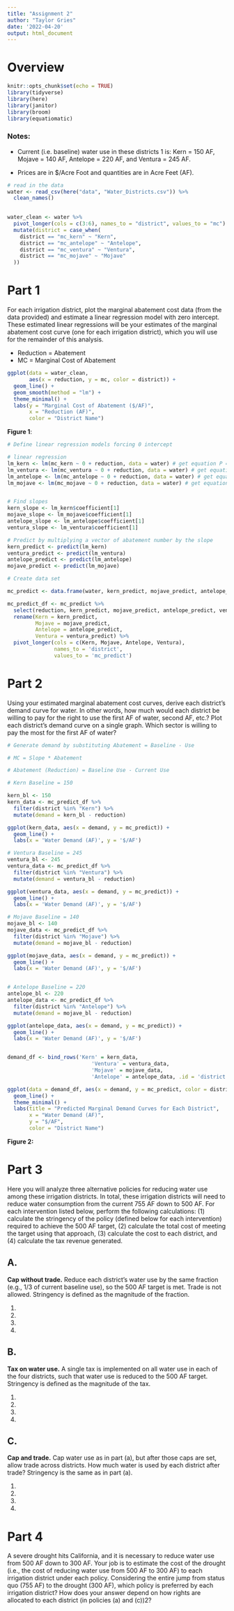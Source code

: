 ```yaml
---
title: "Assignment 2"
author: "Taylor Gries"
date: '2022-04-20'
output: html_document
---
```


# Overview 

```r
knitr::opts_chunk$set(echo = TRUE)
library(tidyverse)
library(here)
library(janitor)
library(broom)
library(equatiomatic)
```

### Notes:

- Current (i.e. baseline) water use in these districts 1 is: Kern = 150 AF, Mojave = 140 AF, Antelope = 220 AF, and Ventura = 245 AF.

- Prices are in $/Acre Foot and quantities are in Acre Feet (AF).

```r
# read in the data
water <- read_csv(here("data", "Water_Districts.csv")) %>% 
  clean_names()
  
```

```r
water_clean <- water %>% 
  pivot_longer(cols = c(3:6), names_to = "district", values_to = "mc") %>% 
  mutate(district = case_when(
    district == "mc_kern" ~ "Kern", 
    district == "mc_antelope" ~ "Antelope", 
    district == "mc_ventura" ~ "Ventura", 
    district == "mc_mojave" ~ "Mojave"
  ))
```

# Part 1

For each irrigation district, plot the marginal abatement cost data (from the data provided) and
estimate a linear regression model with zero intercept. These estimated linear regressions will be your
estimates of the marginal abatement cost curve (one for each irrigation district), which you will use for
the remainder of this analysis.

- Reduction = Abatement
- MC = Marginal Cost of Abatement

```r
ggplot(data = water_clean, 
       aes(x = reduction, y = mc, color = district)) +
  geom_line() + 
  geom_smooth(method = "lm") +
  theme_minimal() +
  labs(y = "Marginal Cost of Abatement ($/AF)", 
       x = "Reduction (AF)",
       color = "District Name")
```
**Figure 1**: 


```r
# Define linear regression models forcing 0 intercept

# linear regression
lm_kern <- lm(mc_kern ~ 0 + reduction, data = water) # get equation P = 2.29A 
lm_ventura <- lm(mc_ventura ~ 0 + reduction, data = water) # get equation P = 1.78(A) 
lm_antelope <- lm(mc_antelope ~ 0 + reduction, data = water) # get equation P = 3.8(A) 
lm_mojave <- lm(mc_mojave ~ 0 + reduction, data = water) # get equation P = 2.86(A) 


# Find slopes
kern_slope <- lm_kern$coefficient[1]
mojave_slope <- lm_mojave$coefficient[1]
antelope_slope <- lm_antelope$coefficient[1]
ventura_slope <- lm_ventura$coefficient[1]

# Predict by multiplying a vector of abatement number by the slope
kern_predict <- predict(lm_kern)
ventura_predict <- predict(lm_ventura)
antelope_predict <- predict(lm_antelope)
mojave_predict <- predict(lm_mojave)

# Create data set

mc_predict <- data.frame(water, kern_predict, mojave_predict, antelope_predict, ventura_predict) 

mc_predict_df <- mc_predict %>% 
  select(reduction, kern_predict, mojave_predict, antelope_predict, ventura_predict) %>% 
  rename(Kern = kern_predict,
         Mojave = mojave_predict,
         Antelope = antelope_predict,
         Ventura = ventura_predict) %>% 
  pivot_longer(cols = c(Kern, Mojave, Antelope, Ventura),
               names_to = 'district',
               values_to = 'mc_predict')

```


# Part 2

Using your estimated marginal abatement cost curves, derive each district’s demand curve for water.
In other words, how much would each district be willing to pay for the right to use the first AF of water,
second AF, etc.? Plot each district’s demand curve on a single graph. Which sector is willing to pay the
most for the first AF of water?

```r
# Generate demand by substituting Abatement = Baseline - Use 

# MC = Slope * Abatement

# Abatement (Reduction) = Baseline Use - Current Use

# Kern Baseline = 150 

kern_bl <- 150
kern_data <- mc_predict_df %>%
  filter(district %in% "Kern") %>%
  mutate(demand = kern_bl - reduction)

ggplot(kern_data, aes(x = demand, y = mc_predict)) +
  geom_line() + 
  labs(x = 'Water Demand (AF)', y = '$/AF')

# Ventura Baseline = 245
ventura_bl <- 245
ventura_data <- mc_predict_df %>%
  filter(district %in% "Ventura") %>%
  mutate(demand = ventura_bl - reduction)

ggplot(ventura_data, aes(x = demand, y = mc_predict)) +
  geom_line() + 
  labs(x = 'Water Demand (AF)', y = '$/AF')

# Mojave Baseline = 140 
mojave_bl <- 140
mojave_data <- mc_predict_df %>%
  filter(district %in% "Mojave") %>%
  mutate(demand = mojave_bl - reduction)

ggplot(mojave_data, aes(x = demand, y = mc_predict)) +
  geom_line() + 
  labs(x = 'Water Demand (AF)', y = '$/AF')


# Antelope Baseline = 220 
antelope_bl <- 220
antelope_data <- mc_predict_df %>%
  filter(district %in% "Antelope") %>%
  mutate(demand = mojave_bl - reduction)

ggplot(antelope_data, aes(x = demand, y = mc_predict)) +
  geom_line() + 
  labs(x = 'Water Demand (AF)', y = '$/AF')


demand_df <- bind_rows('Kern' = kern_data,
                           'Ventura' = ventura_data,
                           'Mojave' = mojave_data, 
                           'Antelope' = antelope_data, .id = 'district')
```


```r
ggplot(data = demand_df, aes(x = demand, y = mc_predict, color = district)) + 
  geom_line() +
  theme_minimal() +
  labs(title = "Predicted Marginal Demand Curves for Each District", 
       x = "Water Demand (AF)", 
       y = "$/AF",
       color = "District Name")

```
**Figure 2:**


# Part 3

Here you will analyze three alternative policies for reducing water use among these irrigation districts.
In total, these irrigation districts will need to reduce water consumption from the current 755 AF down
to 500 AF. For each intervention listed below, perform the following calculations: (1) calculate the
stringency of the policy (defined below for each intervention) required to achieve the 500 AF target, (2)
calculate the total cost of meeting the target using that approach, (3) calculate the cost to each district,
and (4) calculate the tax revenue generated.

## A. 

**Cap without trade.** Reduce each district’s water use by the same fraction (e.g., 1/3 of current
baseline use), so the 500 AF target is met. Trade is not allowed. Stringency is defined as the
magnitude of the fraction.

(1) 

(2)

(3)

(4)


## B. 

**Tax on water use.** A single tax is implemented on all water use in each of the four districts, such
that water use is reduced to the 500 AF target. Stringency is defined as the magnitude of the
tax.

(1)

(2)

(3)

(4)

## C.

**Cap and trade.** Cap water use as in part (a), but after those caps are set, allow trade across
districts. How much water is used by each district after trade? Stringency is the same as in part
(a).

(1)

(2)

(3)

(4)


# Part 4

A severe drought hits California, and it is necessary to reduce water use from 500 AF down to 300 AF. Your
job is to estimate the cost of the drought (i.e., the cost of reducing water use from 500 AF to 300 AF) to
each irrigation district under each policy. Considering the entire jump from status quo (755 AF) to the
drought (300 AF), which policy is preferred by each irrigation district? How does your answer depend on
how rights are allocated to each district (in policies (a) and (c))2? 
